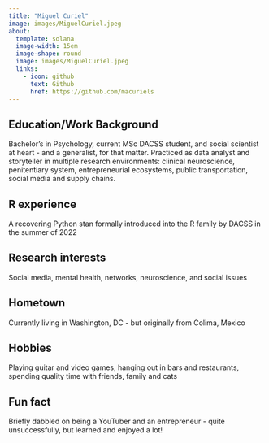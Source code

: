 ```yaml
---
title: "Miguel Curiel"
image: images/MiguelCuriel.jpeg
about:
  template: solana
  image-width: 15em
  image-shape: round
  image: images/MiguelCuriel.jpeg
  links:
    - icon: github
      text: Github
      href: https://github.com/macuriels
---
```


## Education/Work Background
Bachelor's in Psychology, current MSc DACSS student, and social scientist at heart - and a generalist, for that matter. Practiced as data analyst and storyteller in multiple research environments: clinical neuroscience, penitentiary system, entrepreneurial ecosystems, public transportation, social media and supply chains.

## R experience
A recovering Python stan formally introduced into the R family by DACSS in the summer of 2022

## Research interests
Social media, mental health, networks, neuroscience, and social issues

## Hometown
Currently living in Washington, DC - but originally from Colima, Mexico

## Hobbies
Playing guitar and video games, hanging out in bars and restaurants, spending quality time with friends, family and cats

## Fun fact
Briefly dabbled on being a YouTuber and an entrepreneur - quite unsuccessfully, but learned and enjoyed a lot!